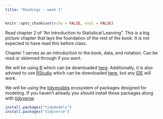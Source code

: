 ```yaml
---
title: "Readings - week 1"
---
```


```r
knitr::opts_chunk$set(echo = FALSE, eval = FALSE)
```

Read chapter 2 of "An Introduction to Statistical Learning". This is a big picture chapter that lays the foundation of the rest of the book. It is not expected to have read this before class.

Chapter 1 serves as an introduction to the book, data, and notation. Can be read or skimmed through if you want.

We will be using [R](https://cran.r-project.org/) which can be downloaded [here](https://cran.r-project.org/). Additionally, it is also advised to use [RStudio](https://rstudio.com/) which can be downloaded [here](https://rstudio.com/products/rstudio/download/#download), but any [IDE](https://en.wikipedia.org/wiki/Integrated_development_environment) will work.

We will be using the [tidymodels](https://www.tidymodels.org/) ecosystem of packages designed for modeling. If you haven't already you should install these packages along with [tidyverse](https://www.tidyverse.org/).

```r
install.packages("tidymodels")
install.packages("tidyverse")
```
